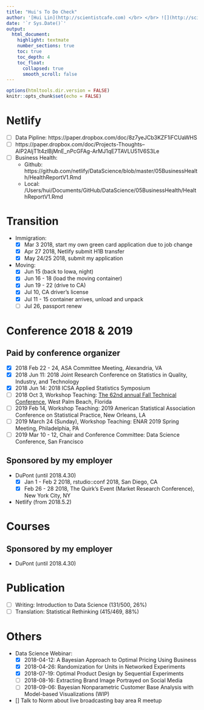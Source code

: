 ```yaml
---
title: "Hui's To Do Check"
author: '[Hui Lin](http://scientistcafe.com) </br> </br> ![](http://scientistcafe.com/images/netlifylogo.png){width=15%}'
date: '`r Sys.Date()`'
output:
  html_document:
    highlight: textmate
    number_sections: true
    toc: true
    toc_depth: 4
    toc_float:
      collapsed: true
      smooth_scroll: false
---
```


```r
options(htmltools.dir.version = FALSE)
knitr::opts_chunk$set(echo = FALSE)
```

# Netlify

- [ ] Data Pipline: https://paper.dropbox.com/doc/8z7yeJCb3KZF1iFCUaWHS
- [ ] https://paper.dropbox.com/doc/Projects-Thoughts--AIP2AljT1t4zlBjMnE_nPcGFAg-ArMJ1qE7TAVLU51V6S3Le
- [ ] Business Health: 
    - Github: https://github.com/netlify/DataScience/blob/master/05BusinessHealth/HealthReportV1.Rmd
    - Local: /Users/hui/Documents/GitHub/DataScience/05BusinessHealth/HealthReportV1.Rmd

# Transition

- Immigration: 
    - [x] Mar 3 2018, start my own green card application due to job change
    - [x] Apr 27 2018, Netlify submit H1B transfer
    - [x] May 24/25 2018, submit my application 

- Moving: 
    - [x] Jun 15 (back to Iowa, night)
    - [x] Jun 16 - 18 (load the moving container)
    - [x] Jun 19 - 22 (drive to CA)
    - [x] Jul 10, CA driver's license
    - [x] Jul 11 - 15 container arrives, unload and unpack
    - [ ] Jul 26, passport renew

# Conference 2018 & 2019

## Paid by conference organizer

- [x] 2018 Feb 22 - 24, ASA Committee Meeting, Alexandria, VA
- [x] 2018 Jun 11: 2018 Joint Research Conference on Statistics in Quality, Industry, and Technology
- [x] 2018 Jun 14: 2018 ICSA Applied Statistics Symposium
- [ ] 2018 Oct 3, Workshop Teaching: [The 62nd annual Fall Technical Conference](http://www.falltechnicalconference.org/short-courses/), West Palm Beach, Florida
- [ ] 2019 Feb 14, Workshop Teaching: 2019 American Statistical Association Conference on Statistical Practice, New Orleans, LA
- [ ] 2019 March 24 (Sunday), Workshop Teaching: ENAR 2019 Spring Meeting, Philadelphia, PA
- [ ] 2019 Mar 10 - 12, Chair and Conference Committee: Data Science Conference, San Francisco     

## Sponsored by my employer

- DuPont (until 2018.4.30)
    - [x] Jan 1 - Feb 2 2018, rstudio::conf 2018, San Diego, CA
    - [x] Feb 26 - 28 2018, The Quirk's Event (Market Research Conference), New York City, NY
    
- Netlify (from 2018.5.2)

# Courses

## Sponsored by my employer 

- DuPont (until 2018.4.30)

# Publication

- [ ] Writing: Introduction to Data Science (131/500, 26%)
- [ ] Translation: Statistical Rethinking (415/469, 88%)

# Others

-  Data Science Webinar: 
    - [x] 2018-04-12: A Bayesian Approach to Optimal Pricing Using Business
    - [x] 2018-04-26: Randomization for Units in Networked Experiments
    - [x] 2018-07-19: Optimal Product Design by Sequential Experiments
    - [ ] 2018-08-16: Extracting Brand Image Portrayed on Social Media
    - [ ] 2018-09-06: Bayesian Nonparametric Customer Base Analysis with Model-based Visualizations (WIP)

- [] Talk to Norm about live broadcasting bay area R meetup